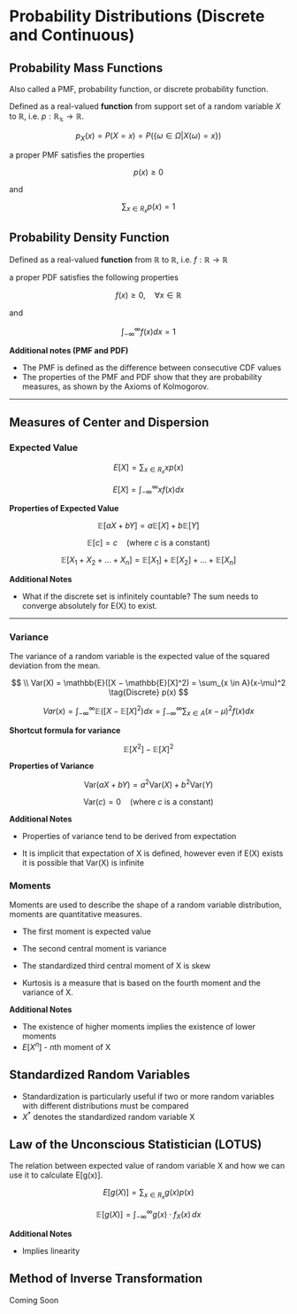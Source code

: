 # Probability Distributions (Discrete and Continuous)

## Probability Mass Functions

Also called a PMF, probability function, or discrete probability function.

Defined as a real-valued **function** from support set of a random variable $X$ to $\mathbb{R}$, i.e. $p: \mathbb{R_x} \rightarrow \mathbb{R}$.

$$
p_X(x) = P(X=x) = P(\{\omega \in \Omega | X(\omega)=x\})
$$

a proper PMF satisfies the properties

$$
p(x)  \ge 0
$$

and

$$
\sum_{x \in R_x}p(x)=1
$$

## Probability Density Function

Defined as a real-valued **function** from $\mathbb{R}$ to $\mathbb{R}$, i.e. $f: \mathbb{R} \rightarrow \mathbb{R}$

a proper PDF satisfies the following properties

$$
\tag{1} f(x)  \ge 0, \quad \forall x \in \mathbb{R}
$$

and

$$
\int_{-\infty}^{\infty}f(x)dx=1 \tag{2}
$$

**Additional notes (PMF and PDF)**

-   The PMF is defined as the difference between consecutive CDF values
-   The properties of the PMF and PDF show that they are probability measures, as shown by the Axioms of Kolmogorov.

------------------------------------------------------------------------

## Measures of Center and Dispersion

### Expected Value

$$
E[X] = \sum_{x \in R_x} xp(x) \tag{Discrete}
$$

$$
E[X] = \int_{-\infty}^\infty{xf(x)}dx \tag{Continuous}
$$

**Properties of Expected Value**

$$\mathbb{E}[aX + bY] = a\mathbb{E}[X] + b\mathbb{E}[Y]$$

$$\mathbb{E}[c] = c \quad \text{(where } c \text{ is a constant)}$$

$$\mathbb{E}[X_1 + X_2 + \ldots + X_n] = \mathbb{E}[X_1] + \mathbb{E}[X_2] + \ldots + \mathbb{E}[X_n]$$

**Additional Notes**

-   What if the discrete set is infinitely countable? The sum needs to converge absolutely for E(X) to exist.

------------------------------------------------------------------------

### Variance

The variance of a random variable is the expected value of the squared deviation from the mean.

$$
\\ Var(X) = \mathbb{E}([X − \mathbb{E}[X]^2) = \sum_{x \in A}(x-\mu)^2 \tag{Discrete}
p(x)
$$

$$
Var(x) = \int_{-\infty}^{\infty}{\mathbb{E}([X − \mathbb{E}[X]^2)}dx = \int_{-\infty}^{\infty}{\sum_{x \in A}(x-\mu)^2}f(x)dx  \tag{Continuous}
$$

**Shortcut formula for variance**

$$
\mathbb{E}[X^2]-\mathbb{E}[X]^2
$$

**Properties of Variance**

$$\text{Var}(aX + bY) = a^2\text{Var}(X) + b^2\text{Var}(Y)$$

$$\text{Var}(c) = 0 \quad \text{(where } c \text{ is a constant)}$$

**Additional Notes**

-   Properties of variance tend to be derived from expectation

-   It is implicit that expectation of X is defined, however even if E(X) exists it is possible that Var(X) is infinite

### Moments

Moments are used to describe the shape of a random variable distribution, moments are quantitative measures.

-   The first moment is expected value

-   The second central moment is variance

-   The standardized third central moment of X is skew

-   Kurtosis is a measure that is based on the fourth moment and the variance of X.

**Additional Notes**

-   The existence of higher moments implies the existence of lower moments
-   $E[X^n]$ - $n$th moment of X

## Standardized Random Variables

-   Standardization is particularly useful if two or more random variables with different distributions must be compared
-   $X^*$ denotes the standardized random variable X

## Law of the Unconscious Statistician (LOTUS)

The relation between expected value of random variable X and how we can use it to calculate E[g(x)].

$$
E[g(X)] = \sum_{x \in R_x} g(x)p(x)
$$

$$
\mathbb{E}[g(X)] = \int_{-\infty}^{\infty} g(x) \cdot f_X(x) \, dx
$$

**Additional Notes**

-   Implies linearity

## Method of Inverse Transformation

Coming Soon
